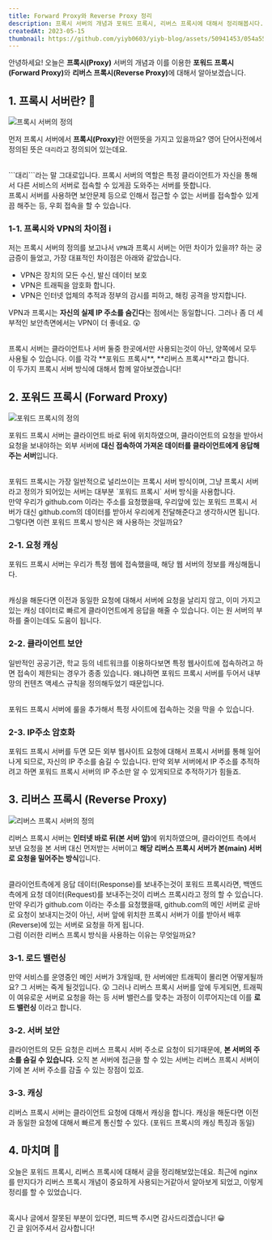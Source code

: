 ```yaml
---
title: Forward Proxy와 Reverse Proxy 정리
description: 프록시 서버의 개념과 포워드 프록시, 리버스 프록시에 대해서 정리해봅시다.
createdAt: 2023-05-15
thumbnail: https://github.com/yiyb0603/yiyb-blog/assets/50941453/054a55c1-2080-4067-b4ee-9b9924e78615
---
```


안녕하세요! 오늘은 <strong>프록시(Proxy)</strong> 서버의 개념과 이를 이용한 <strong>포워드 프록시(Forward Proxy)</strong>와 <strong>리버스 프록시(Reverse Proxy)</strong>에 대해서 알아보겠습니다.

## 1. 프록시 서버란? 🤔

![프록시 서버의 정의](https://github.com/yiyb0603/yiyb-blog/assets/50941453/f9bb82d0-fa86-45d9-b3d5-e9a309f3bcd9)

먼저 프록시 서버에서 <strong>프록시(Proxy)</strong>란 어떤뜻을 가지고 있을까요? 영어 단어사전에서 정의된 뜻은 `대리`라고 정의되어 있는데요.

<br />
```대리```라는 말 그대로입니다. 프록시 서버의 역할은 특정 클라이언트가 자신을 통해서
다른 서비스의 서버로 접속할 수 있게끔 도와주는 서버를 뜻합니다.
<br />
프록시 서버를 사용하면 보안문제 등으로 인해서 접근할 수 없는 서버를 접속할수 있게끔
해주는 등, 우회 접속을 할 수 있습니다.

### 1-1. 프록시와 VPN의 차이점 ℹ️

저는 프록시 서버의 정의를 보고나서 `VPN`과 프록시 서버는 어떤 차이가 있을까? 하는 궁금증이 들었고, 가장 대표적인 차이점은 아래와 같았습니다.

- VPN은 장치의 모든 수신, 발신 데이터 보호
- VPN은 트래픽을 암호화 합니다.
- VPN은 인터넷 업체의 추적과 정부의 감시를 피하고, 해킹 공격을 방지합니다.

VPN과 프록시는 **자신의 실제 IP 주소를 숨긴다**는 점에서는 동일합니다. 그러나 좀 더 세부적인 보안측면에서는 VPN이 더 좋네요. 😲

<br />
프록시 서버는 클라이언트나 서버 둘중 한곳에서만 사용되는것이 아닌, 양쪽에서 모두
사용될 수 있습니다. 이를 각각 **포워드 프록시**, **리버스 프록시**라고 합니다.
<br />이 두가지 프록시 서버 방식에 대해서 함께 알아보겠습니다!

## 2. 포워드 프록시 (Forward Proxy)

![포워드 프록시의 정의](https://github.com/yiyb0603/yiyb-blog/assets/50941453/5e9d2407-2a4a-4775-bd0d-bf0b5dea3521)

포워드 프록시 서버는 클라이언트 바로 뒤에 위치하였으며, 클라이언트의 요청을 받아서 요청을 보내야하는 외부 서버에 **대신 접속하여 가져온 데이터를 클라이언트에게 응답해주는 서버**입니다.

<br />
포워드 프록시는 가장 일반적으로 널리쓰이는 프록시 서버 방식이며, 그냥 프록시 서버라고
정의가 되어있는 서버는 대부분 `포워드 프록시` 서버 방식을 사용합니다.
<br />
만약 우리가 github.com 이라는 주소를 요청했을때, 우리앞에 있는 포워드 프록시 서버가
대신 github.com의 데이터를 받아서 우리에게 전달해준다고 생각하시면 됩니다. 그렇다면
이런 포워드 프록시 방식은 왜 사용하는 것일까요?

### 2-1. 요청 캐싱

포워드 프록시 서버는 우리가 특정 웹에 접속했을때, 해당 웹 서버의 정보를 캐싱해둡니다.

<br />
캐싱을 해둔다면 이전과 동일한 요청에 대해서 서버에 요청을 날리지 않고, 이미 가지고
있는 캐싱 데이터로 빠르게 클라이언트에게 응답을 해줄 수 있습니다. 이는 원 서버의
부하를 줄이는데도 도움이 됩니다.

### 2-2. 클라이언트 보안

일반적인 공공기관, 학교 등의 네트워크를 이용하다보면 특정 웹사이트에 접속하려고 하면 접속이 제한되는 경우가 종종 있습니다. 왜냐하면 포워드 프록시 서버를 두어서 내부망의 컨텐츠 액세스 규칙을 정의해두었기 때문입니다.

<br />
포워드 프록시 서버에 룰을 추가해서 특정 사이트에 접속하는 것을 막을 수 있습니다.

### 2-3. IP주소 암호화

포워드 프록시 서버를 두면 모든 외부 웹사이트 요청에 대해서 프록시 서버를 통해 일어나게 되므로, 자신의 IP 주소를 숨길 수 있습니다.
만약 외부 서버에서 IP 주소를 추적하려고 하면 포워드 프록시 서버의 IP 주소만 알 수 있게되므로 추적하기가 힘들죠.

## 3. 리버스 프록시 (Reverse Proxy)

![리버스 프록시 서버의 정의](https://github.com/yiyb0603/yiyb-blog/assets/50941453/7f68f2e8-09d4-4681-b000-e0c260cafaa3)

리버스 프록시 서버는 <strong>인터넷 바로 뒤(본 서버 앞)</strong>에 위치하였으며, 클라이언트 측에서 보낸 요청을 본 서버 대신 먼저받는 서버이고 **해당 리버스 프록시 서버가 본(main) 서버로 요청을 밀어주는 방식**입니다.

<br />
클라이언트측에게 응답 데이터(Response)를 보내주는것이 포워드 프록시라면, 백엔드측에게
요청 데이터(Request)를 보내주는것이 리버스 프록시라고 정의 할 수 있습니다.
<br />
만약 우리가 github.com 이라는 주소를 요청했을때, github.com의 메인 서버로 곧바로
요청이 보내지는것이 아닌, 서버 앞에 위치한 프록시 서버가 이를 받아서 배후(Reverse)에
있는 서버로 요청을 하게 됩니다.
<br />
그럼 이러한 리버스 프록시 방식을 사용하는 이유는 무엇일까요?

### 3-1. 로드 밸런싱

만약 서비스를 운영중인 메인 서버가 3개일때, 한 서버에만 트래픽이 몰리면 어떻게될까요? 그 서버는 죽게 될것입니다. 😲
그러나 리버스 프록시 서버를 앞에 두게되면, 트래픽이 여유로운 서버로 요청을 하는 등 서버 밸런스를 맞추는 과정이 이루어지는데 이를 **로드 밸런싱** 이라고 합니다.

### 3-2. 서버 보안

클라이언트의 모든 요청은 리버스 프록시 서버 주소로 요청이 되기때문에, **본 서버의 주소를 숨길 수 있습니다.** 오직 본 서버에 접근을 할 수 있는 서버는 리버스 프록시 서버이기에 본 서버 주소를 감출 수 있는 장점이 있죠.

### 3-3. 캐싱

리버스 프록시 서버는 클라이언트 요청에 대해서 캐싱을 합니다.
캐싱을 해둔다면 이전과 동일한 요청에 대해서 빠르게 통신할 수 있다. (포워드 프록시의 캐싱 특징과 동일)

## 4. 마치며 📌

오늘은 포워드 프록시, 리버스 프록시에 대해서 글을 정리해보았는데요. 최근에 nginx를 만지다가 리버스 프록시 개념이 중요하게 사용되는거같아서 알아보게 되었고, 이렇게 정리를 할 수 있었습니다.

<br />
혹시나 글에서 잘못된 부분이 있다면, 피드백 주시면 감사드리겠습니다! 😀
<br />긴 글 읽어주셔서 감사합니다!

